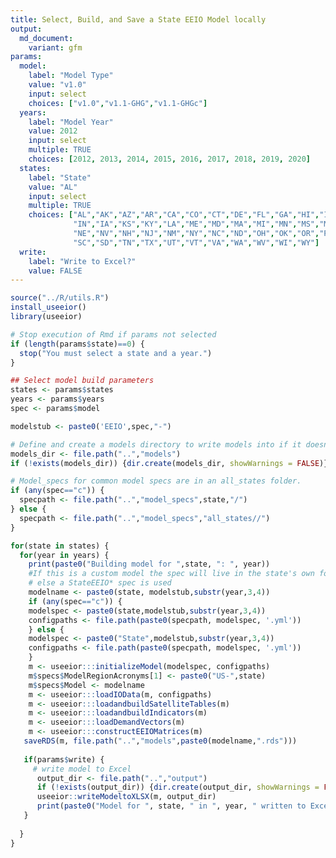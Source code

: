 ```yaml
---
title: Select, Build, and Save a State EEIO Model locally
output:
  md_document:
    variant: gfm
params:
  model:
    label: "Model Type"
    value: "v1.0"
    input: select
    choices: ["v1.0","v1.1-GHG","v1.1-GHGc"]
  years:
    label: "Model Year"
    value: 2012
    input: select
    multiple: TRUE
    choices: [2012, 2013, 2014, 2015, 2016, 2017, 2018, 2019, 2020]
  states:
    label: "State"
    value: "AL"
    input: select
    multiple: TRUE
    choices: ["AL","AK","AZ","AR","CA","CO","CT","DE","FL","GA","HI","ID","IL",
              "IN","IA","KS","KY","LA","ME","MD","MA","MI","MN","MS","MO","MT",
              "NE","NV","NH","NJ","NM","NY","NC","ND","OH","OK","OR","PA","RI",
              "SC","SD","TN","TX","UT","VT","VA","WA","WV","WI","WY"]
  write:
    label: "Write to Excel?"
    value: FALSE
---
```


```r
source("../R/utils.R")
install_useeior()
library(useeior)

# Stop execution of Rmd if params not selected
if (length(params$state)==0) {
  stop("You must select a state and a year.")
}

## Select model build parameters
states <- params$states
years <- params$years
spec <- params$model

modelstub <- paste0('EEIO',spec,"-")

# Define and create a models directory to write models into if it doesn't exist
models_dir <- file.path("..","models")
if (!exists(models_dir)) {dir.create(models_dir, showWarnings = FALSE)}

# Model_specs for common model specs are in an all_states folder. 
if (any(spec=="c")) {
  specpath <- file.path("..","model_specs",state,"/")
} else {
  specpath <- file.path("..","model_specs","all_states//")
}

```

```r

for(state in states) {
  for(year in years) {
    print(paste0("Building model for ",state, ": ", year))
    #If this is a custom model the spec will live in the state's own folder and have a state-specific name
    # else a StateEEIO* spec is used
    modelname <- paste0(state, modelstub,substr(year,3,4)) 
    if (any(spec=="c")) {
    modelspec <- paste0(state,modelstub,substr(year,3,4))
    configpaths <- file.path(paste0(specpath, modelspec, '.yml'))
    } else {
    modelspec <- paste0("State",modelstub,substr(year,3,4))  
    configpaths <- file.path(paste0(specpath, modelspec, '.yml'))
    }
    m <- useeior:::initializeModel(modelspec, configpaths)
    m$specs$ModelRegionAcronyms[1] <- paste0("US-",state)
    m$specs$Model <- modelname
    m <- useeior:::loadIOData(m, configpaths)
    m <- useeior:::loadandbuildSatelliteTables(m)
    m <- useeior:::loadandbuildIndicators(m)
    m <- useeior:::loadDemandVectors(m)
    m <- useeior:::constructEEIOMatrices(m)
   saveRDS(m, file.path("..","models",paste0(modelname,".rds")))
   
   if(params$write) {
     # write model to Excel
      output_dir <- file.path("..","output")
      if (!exists(output_dir)) {dir.create(output_dir, showWarnings = FALSE)}
      useeior::writeModeltoXLSX(m, output_dir)
      print(paste0("Model for ", state, " in ", year, " written to Excel at ", output_dir, "."))
   }
   
  }
}

```


